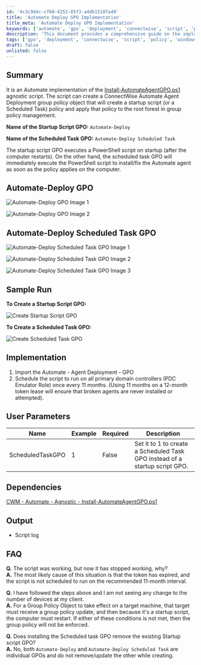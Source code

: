 ```yaml
---
id: '4c3c9d4c-cf60-4252-85f3-a4db1510fa49'
title: 'Automate Deploy GPO Implementation'
title_meta: 'Automate Deploy GPO Implementation'
keywords: ['automate', 'gpo', 'deployment', 'connectwise', 'script', 'policy']
description: 'This document provides a comprehensive guide on the implementation of the Automate Deploy Group Policy Object (GPO) for ConnectWise Automate. It explains how to create both a startup script GPO and a scheduled task GPO to effectively deploy the Automate agent across devices in a network. The document includes details on user parameters, dependencies, implementation steps, and frequently asked questions.'
tags: ['gpo', 'deployment', 'connectwise', 'script', 'policy', 'windows']
draft: false
unlisted: false
---
```

## Summary

It is an Automate implementation of the [Install-AutomateAgentGPO.ps1](https://proval.itglue.com/DOC-5078775-10798933) agnostic script. The script can create a ConnectWise Automate Agent Deployment group policy object that will create a startup script (or a Scheduled Task) policy and apply that policy to the root forest in group policy management.

**Name of the Startup Script GPO:** `Automate-Deploy`

**Name of the Scheduled Task GPO:** `Automate-Deploy Scheduled Task`

The startup script GPO executes a PowerShell script on startup (after the computer restarts). On the other hand, the scheduled task GPO will immediately execute the PowerShell script to install/fix the Automate agent as soon as the policy applies on the computer.

## Automate-Deploy GPO

![Automate-Deploy GPO Image 1](../../../static/img/Agent-Deployment---GPO/image_1.png)

![Automate-Deploy GPO Image 2](../../../static/img/Agent-Deployment---GPO/image_2.png)

## Automate-Deploy Scheduled Task GPO

![Automate-Deploy Scheduled Task GPO Image 1](../../../static/img/Agent-Deployment---GPO/image_3.png)

![Automate-Deploy Scheduled Task GPO Image 2](../../../static/img/Agent-Deployment---GPO/image_4.png)

![Automate-Deploy Scheduled Task GPO Image 3](../../../static/img/Agent-Deployment---GPO/image_5.png)

## Sample Run

**To Create a Startup Script GPO:**

![Create Startup Script GPO](../../../static/img/Agent-Deployment---GPO/image_6.png)

**To Create a Scheduled Task GPO:**

![Create Scheduled Task GPO](../../../static/img/Agent-Deployment---GPO/image_7.png)

## Implementation

1. Import the Automate - Agent Deployment - GPO
2. Schedule the script to run on all primary domain controllers (PDC Emulator Role) once every 11 months. (Using 11 months on a 12-month token lease will ensure that broken agents are never installed or attempted).

## User Parameters

| Name                | Example | Required | Description                                                                                   |
|---------------------|---------|----------|-----------------------------------------------------------------------------------------------|
| ScheduledTaskGPO    | 1       | False    | Set it to 1 to create a Scheduled Task GPO instead of a startup script GPO.                  |

## Dependencies

[CWM - Automate - Agnostic - Install-AutomateAgentGPO.ps1](https://proval.itglue.com/DOC-5078775-10798933)

## Output

- Script log

## FAQ

**Q.** The script was working, but now it has stopped working, why?  
**A.** The most likely cause of this situation is that the token has expired, and the script is not scheduled to run on the recommended 11-month interval.

**Q.** I have followed the steps above and I am not seeing any change to the number of devices at my client.  
**A.** For a Group Policy Object to take effect on a target machine, that target must receive a group policy update, and then because it's a startup script, the computer must restart. If either of these conditions is not met, then the group policy will not be enforced.

**Q.** Does installing the Scheduled task GPO remove the existing Startup script GPO?  
**A.** No, both `Automate-Deploy` and `Automate-Deploy Scheduled Task` are individual GPOs and do not remove/update the other while creating.











